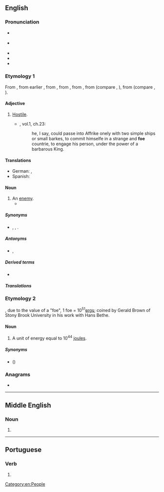 {{also|FOE|FoE|föe|fo'e|fö}}
==English==

===Pronunciation===
* {{a|RP}} {{IPA|en|/fəʊ/}}
* {{a|GenAm}} {{IPA|en|/foʊ/}}
* {{audio|en|en-us-foe.ogg|Audio (US)}}
* {{rhymes|en|əʊ|s=1}}
* {{homophones|en|faux}}

===Etymology 1===
From {{inh|en|enm|fo||foe; hostile}}, from earlier {{m|enm|ifo||foe}}, from {{inh|en|ang|ġefāh||enemy}}, from {{m|ang|fāh||hostile}}, from {{inh|en|gmw-pro|*faih}}, from {{inh|en|gem-pro|*faihaz}} (compare {{cog|ofs|fāch||punishable}}, {{cog|gmh|gevēch||feuder}}), from {{der|en|ine-pro|*peik/k̑-||to hate, be hostile}} (compare {{cog|mga|óech||enemy, fiend}}, {{cog|lt|pìktas||evil}}).

====Adjective====
{{en-adj|?}}

# {{lb|en|obsolete}} [[hostile|Hostile]].
#* {{RQ:Florio Montaigne Essayes}}, vol.1, ch.23:
#*: he, I say, could passe into Affrike onely with two simple ships or small barkes, to commit himselfe in a strange and '''foe''' countrie, to engage his person, under the power of a barbarous King{{nb...}}.

====Translations====
{{trans-top|hostile}}
* German: {{t+|de|gegnerisch}}, {{t+|de|feindlich}}
* Spanish: {{t+|es|rival|m|f}}
{{trans-bottom}}

====Noun====
{{en-noun}}

# An [[enemy]].
#* {{quote-journal|en|date=2013-06-29|volume=407|issue=8842|page=55|magazine={{w|The Economist}}
|title=[http://www.economist.com/news/international/21580191-edward-snowdens-odyssey-leaves-america-nonplussed-and-its-allies-dismayed-russia-china Travels and travails]
|passage=Even without hovering drones, a lurking assassin, a thumping score and a denouement, the real-life story of Edward Snowden, a rogue spy on the run, could be straight out of the cinema. But, as with Hollywood, the subplots and exotic locations may distract from the real message: America’s discomfort and its '''foes’''' glee.}}

=====Synonyms=====
* {{sense|enemy}} {{l|en|adversary}}, {{l|en|enemy}}, {{l|en|opponent}}.

=====Antonyms=====
* {{sense|enemy}} {{l|en|ally}}, {{l|en|friend}}

=====Derived terms=====
* {{l|en|befoe}}

=====Translations=====
{{trans-see|enemy}}

===Etymology 2===
{{acronym of|en|[[fifty-one]] [[erg]]s}}, due to the value of a "foe", 1 foe = 10<sup>51</sup>[[erg]]s; coined by Gerald Brown of Stony Brook University in his work with Hans Bethe.

====Noun====
{{en-noun}}

# A unit of energy equal to 10<sup>44</sup> [[joule]]s.

=====Synonyms=====
* {{l|en|bethe}} ({{l|en|B}})

===Anagrams===
* {{anagrams|en|a=efo|EFO|EOF|OEF}}

[[Category:en:People]]

----

==Middle English==

===Noun===
{{head|enm|noun}}

# {{alt form|enm|fo}}

----

==Portuguese==

===Verb===
{{head|pt|verb form}}

# {{obsolete spelling of|pt|foi}}